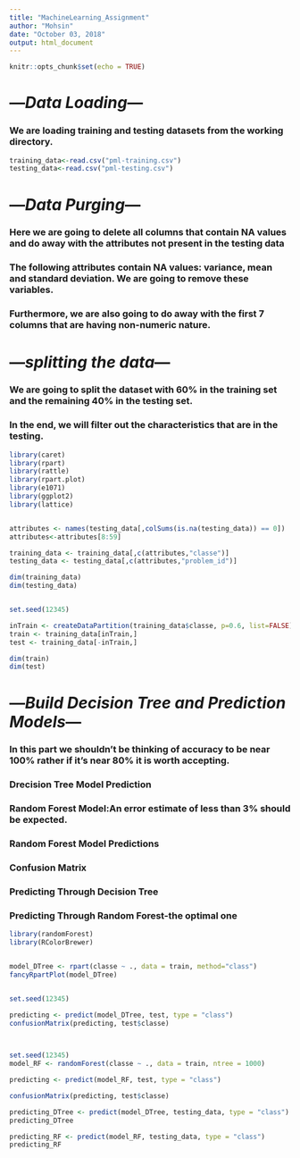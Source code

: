 ---
title: "MachineLearning_Assignment"
author: "Mohsin"
date: "October 03, 2018"
output: html_document
---
```{r setup, include=FALSE}
knitr::opts_chunk$set(echo = TRUE)
```

# ---***Data Loading***---
### We are loading training and testing datasets from the working directory.
```{r, echo=TRUE}
training_data<-read.csv("pml-training.csv")
testing_data<-read.csv("pml-testing.csv")
```

# ---***Data Purging***---
### Here we are going to delete all columns that contain NA values and do away with the attributes not present in the testing data 
### The following attributes contain NA values: variance, mean and standard deviation. We are going to remove these variables.
### Furthermore, we are also going to do away with the first 7 columns that are having non-numeric nature. 

# ---***splitting the data***---
### We are going to split the dataset with 60% in the training set and the remaining 40% in the testing set. 

### In the end, we will filter out the characteristics that are in the testing.


```{r, echo=TRUE,comment=" "}
library(caret)
library(rpart)
library(rattle)
library(rpart.plot)
library(e1071)
library(ggplot2)
library(lattice)


attributes <- names(testing_data[,colSums(is.na(testing_data)) == 0])
attributes<-attributes[8:59]

training_data <- training_data[,c(attributes,"classe")]
testing_data <- testing_data[,c(attributes,"problem_id")]

dim(training_data) 
dim(testing_data)


set.seed(12345)

inTrain <- createDataPartition(training_data$classe, p=0.6, list=FALSE)
train <- training_data[inTrain,]
test <- training_data[-inTrain,]

dim(train)
dim(test)
```

# ---***Build  Decision Tree and Prediction Models***---
### In this part we shouldn't  be thinking of accuracy to be near 100% rather if it's near 80% it is worth accepting.
### Drecision Tree Model Prediction 
### Random Forest Model:An error  estimate of less than 3% should be expected.
### Random Forest Model Predictions
### Confusion Matrix 
### Predicting Through Decision Tree
### Predicting Through Random Forest-the optimal one

```{r, echo=TRUE,comment=" "}
library(randomForest)
library(RColorBrewer)


model_DTree <- rpart(classe ~ ., data = train, method="class")
fancyRpartPlot(model_DTree)


set.seed(12345)

predicting <- predict(model_DTree, test, type = "class")
confusionMatrix(predicting, test$classe)

 

set.seed(12345)
model_RF <- randomForest(classe ~ ., data = train, ntree = 1000)

predicting <- predict(model_RF, test, type = "class")

confusionMatrix(predicting, test$classe)

predicting_DTree <- predict(model_DTree, testing_data, type = "class")
predicting_DTree

predicting_RF <- predict(model_RF, testing_data, type = "class")
predicting_RF

```




